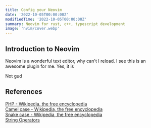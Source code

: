 ```yaml
---
title: Config your Neovim
date: '2022-10-05T00:00:00Z'
modifiedTime: '2022-10-05T00:00:00Z'
summary: Neovim for rust, c++, typescript development
image: 'nvim/cover.webp'
---
```



## Introduction to Neovim

Neovim is a wonderful text editor, why can't I reload. I see this is an awesome plugin for me. Yes, it is

<div style={{padding: "50px"}}>Not gud</div>

## References

[PHP - Wikipedia, the free encyclopedia](https://en.wikipedia.org/wiki/PHP)  
[Camel case - Wikipedia, the free encyclopedia](https://en.wikipedia.org/wiki/Camel_case)  
[Snake case - Wikipedia, the free encyclopedia](https://en.wikipedia.org/wiki/Snake_case)  
[String Operators](https://www.php.net/manual/en/language.operators.string.php)

